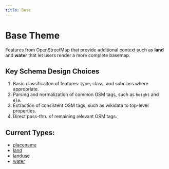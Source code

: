 ```yaml
---
title: Base
---
```


# Base Theme

Features from OpenStreetMap that provide additional context such as **land** and **water** that let users render a more complete basemap.

## Key Schema Design Choices

1. Basic classificaiton of features: type, class, and subclass where appropriate.
2. Parsing and normalization of common OSM tags, such as `height` and `ele`.
4. Extraction of consistent OSM tags, such as wikidata to top-level properties.
3. Direct pass-thru of remaining relevant OSM tags.

## Current Types:

- [placename](/reference/base/placename)
- [land](/reference/base/landuse)
- [landuse](/reference/base/landuse)
- [water](/reference/base/water)
